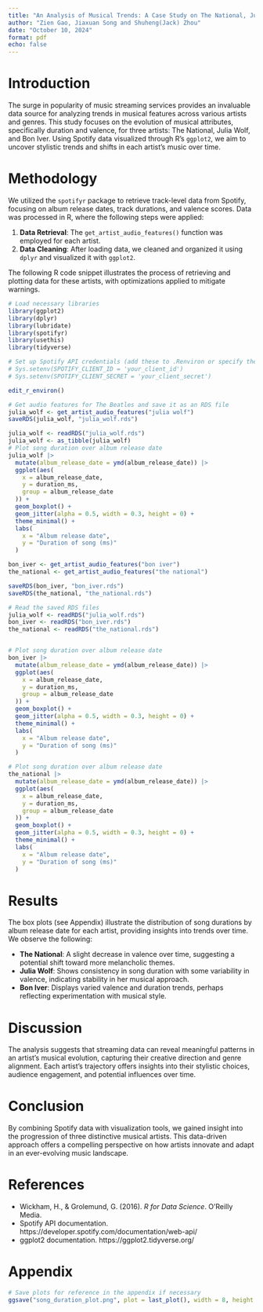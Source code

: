 ```yaml
---
title: "An Analysis of Musical Trends: A Case Study on The National, Julia Wolf, and Bon Iver"
author: "Zien Gao, Jiaxuan Song and Shuheng(Jack) Zhou"
date: "October 10, 2024"
format: pdf
echo: false
---
```


# Introduction

The surge in popularity of music streaming services provides an invaluable data source for analyzing trends in musical features across various artists and genres. This study focuses on the evolution of musical attributes, specifically duration and valence, for three artists: The National, Julia Wolf, and Bon Iver. Using Spotify data visualized through R's `ggplot2`, we aim to uncover stylistic trends and shifts in each artist's music over time.

# Methodology

We utilized the `spotifyr` package to retrieve track-level data from Spotify, focusing on album release dates, track durations, and valence scores. Data was processed in R, where the following steps were applied:

1. **Data Retrieval**: The `get_artist_audio_features()` function was employed for each artist.
2. **Data Cleaning**: After loading data, we cleaned and organized it using `dplyr` and visualized it with `ggplot2`.

The following R code snippet illustrates the process of retrieving and plotting data for these artists, with optimizations applied to mitigate warnings.

```r
# Load necessary libraries
library(ggplot2)
library(dplyr)
library(lubridate)
library(spotifyr)
library(usethis)
library(tidyverse)

# Set up Spotify API credentials (add these to .Renviron or specify them directly)
# Sys.setenv(SPOTIFY_CLIENT_ID = 'your_client_id')
# Sys.setenv(SPOTIFY_CLIENT_SECRET = 'your_client_secret')
```

```r
edit_r_environ()
```



```r
# Get audio features for The Beatles and save it as an RDS file
julia_wolf <- get_artist_audio_features("julia wolf")
saveRDS(julia_wolf, "julia_wolf.rds")

```

```r
julia_wolf <- readRDS("julia_wolf.rds")
julia_wolf <- as_tibble(julia_wolf)
# Plot song duration over album release date
julia_wolf |>
  mutate(album_release_date = ymd(album_release_date)) |>
  ggplot(aes(
    x = album_release_date,
    y = duration_ms,
    group = album_release_date
  )) +
  geom_boxplot() +
  geom_jitter(alpha = 0.5, width = 0.3, height = 0) +
  theme_minimal() +
  labs(
    x = "Album release date",
    y = "Duration of song (ms)"
  )
```

```r
bon_iver <- get_artist_audio_features("bon iver")
the_national <- get_artist_audio_features("the national")

saveRDS(bon_iver, "bon_iver.rds")
saveRDS(the_national, "the_national.rds")

# Read the saved RDS files
julia_wolf <- readRDS("julia_wolf.rds")
bon_iver <- readRDS("bon_iver.rds")
the_national <- readRDS("the_national.rds")


# Plot song duration over album release date
bon_iver |>
  mutate(album_release_date = ymd(album_release_date)) |>
  ggplot(aes(
    x = album_release_date,
    y = duration_ms,
    group = album_release_date
  )) +
  geom_boxplot() +
  geom_jitter(alpha = 0.5, width = 0.3, height = 0) +
  theme_minimal() +
  labs(
    x = "Album release date",
    y = "Duration of song (ms)"
  )

# Plot song duration over album release date
the_national |>
  mutate(album_release_date = ymd(album_release_date)) |>
  ggplot(aes(
    x = album_release_date,
    y = duration_ms,
    group = album_release_date
  )) +
  geom_boxplot() +
  geom_jitter(alpha = 0.5, width = 0.3, height = 0) +
  theme_minimal() +
  labs(
    x = "Album release date",
    y = "Duration of song (ms)"
  )
```


# Results

The box plots (see Appendix) illustrate the distribution of song durations by album release date for each artist, providing insights into trends over time. We observe the following:

- **The National**: A slight decrease in valence over time, suggesting a potential shift toward more melancholic themes.
- **Julia Wolf**: Shows consistency in song duration with some variability in valence, indicating stability in her musical approach.
- **Bon Iver**: Displays varied valence and duration trends, perhaps reflecting experimentation with musical style.


# Discussion

The analysis suggests that streaming data can reveal meaningful patterns in an artist's musical evolution, capturing their creative direction and genre alignment. Each artist's trajectory offers insights into their stylistic choices, audience engagement, and potential influences over time.

# Conclusion

By combining Spotify data with visualization tools, we gained insight into the progression of three distinctive musical artists. This data-driven approach offers a compelling perspective on how artists innovate and adapt in an ever-evolving music landscape.

# References

- Wickham, H., & Grolemund, G. (2016). *R for Data Science*. O'Reilly Media.
- Spotify API documentation. https://developer.spotify.com/documentation/web-api/
- ggplot2 documentation. https://ggplot2.tidyverse.org/

# Appendix
```r
# Save plots for reference in the appendix if necessary
ggsave("song_duration_plot.png", plot = last_plot(), width = 8, height = 6)
```

